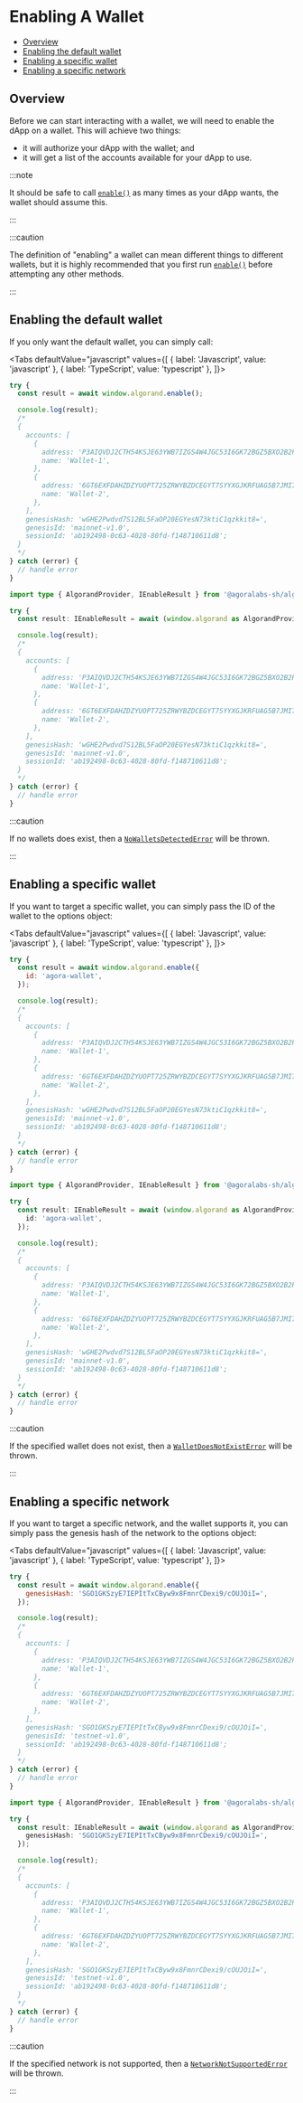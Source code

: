 
# Enabling A Wallet

* [Overview](#overview)
* [Enabling the default wallet](#enabling-the-default-wallet)
* [Enabling a specific wallet](#enabling-a-specfic-wallet)
* [Enabling a specific network](#enabling-a-specfic-network)

## Overview

Before we can start interacting with a wallet, we will need to enable the dApp on a wallet. This will achieve two things:

* it will authorize your dApp with the wallet; and
* it will get a list of the accounts available for your dApp to use.

:::note

It should be safe to call [`enable()`](../../api-reference/algorand-provider#enableoptions) as many times as your dApp wants, the wallet should assume this.

:::

:::caution

The definition of "enabling" a wallet can mean different things to different wallets, but it is highly recommended that you first run [`enable()`](../../api-reference/algorand-provider#enableoptions) before attempting any other methods.

:::

## Enabling the default wallet

If you only want the default wallet, you can simply call:

<Tabs
  defaultValue="javascript"
  values={[
    { label: 'Javascript', value: 'javascript' },
    { label: 'TypeScript', value: 'typescript' },
  ]}>
  <TabItem value="javascript">

```js
try {
  const result = await window.algorand.enable();

  console.log(result);
  /*
  {
    accounts: [
      {
        address: 'P3AIQVDJ2CTH54KSJE63YWB7IZGS4W4JGC53I6GK72BGZ5BXO2B2PS4M4U',
        name: 'Wallet-1',
      },
      {
        address: '6GT6EXFDAHZDZYUOPT725ZRWYBZDCEGYT7SYYXGJKRFUAG5B7JMI7DQRNQ',
        name: 'Wallet-2',
      },
    ],
    genesisHash: 'wGHE2Pwdvd7S12BL5FaOP20EGYesN73ktiC1qzkkit8=',
    genesisId: 'mainnet-v1.0',
    sessionId: 'ab192498-0c63-4028-80fd-f148710611d8';
  }
  */
} catch (error) {
  // handle error
}
```

  </TabItem>
  <TabItem value="typescript">

```typescript
import type { AlgorandProvider, IEnableResult } from '@agoralabs-sh/algorand-provider'

try {
  const result: IEnableResult = await (window.algorand as AlgorandProvider).enable();

  console.log(result);
  /*
  {
    accounts: [
      {
        address: 'P3AIQVDJ2CTH54KSJE63YWB7IZGS4W4JGC53I6GK72BGZ5BXO2B2PS4M4U',
        name: 'Wallet-1',
      },
      {
        address: '6GT6EXFDAHZDZYUOPT725ZRWYBZDCEGYT7SYYXGJKRFUAG5B7JMI7DQRNQ',
        name: 'Wallet-2',
      },
    ],
    genesisHash: 'wGHE2Pwdvd7S12BL5FaOP20EGYesN73ktiC1qzkkit8=',
    genesisId: 'mainnet-v1.0',
    sessionId: 'ab192498-0c63-4028-80fd-f148710611d8';
  }
  */
} catch (error) {
  // handle error
}
```

  </TabItem>
</Tabs>

:::caution

If no wallets does exist, then a [`NoWalletsDetectedError`](../../api-reference/errors#4001-nowalletsdetectederror) will be thrown.

:::

## Enabling a specific wallet

If you want to target a specific wallet, you can simply pass the ID of the wallet to the options object:

<Tabs
  defaultValue="javascript"
  values={[
    { label: 'Javascript', value: 'javascript' },
    { label: 'TypeScript', value: 'typescript' },
  ]}>
  <TabItem value="javascript">

```js
try {
  const result = await window.algorand.enable({
    id: 'agora-wallet',
  });

  console.log(result);
  /*
  {
    accounts: [
      {
        address: 'P3AIQVDJ2CTH54KSJE63YWB7IZGS4W4JGC53I6GK72BGZ5BXO2B2PS4M4U',
        name: 'Wallet-1',
      },
      {
        address: '6GT6EXFDAHZDZYUOPT725ZRWYBZDCEGYT7SYYXGJKRFUAG5B7JMI7DQRNQ',
        name: 'Wallet-2',
      },
    ],
    genesisHash: 'wGHE2Pwdvd7S12BL5FaOP20EGYesN73ktiC1qzkkit8=',
    genesisId: 'mainnet-v1.0',
    sessionId: 'ab192498-0c63-4028-80fd-f148710611d8';
  }
  */
} catch (error) {
  // handle error
}
```

  </TabItem>
  <TabItem value="typescript">

```typescript
import type { AlgorandProvider, IEnableResult } from '@agoralabs-sh/algorand-provider'

try {
  const result: IEnableResult = await (window.algorand as AlgorandProvider).enable({
    id: 'agora-wallet',
  });

  console.log(result);
  /*
  {
    accounts: [
      {
        address: 'P3AIQVDJ2CTH54KSJE63YWB7IZGS4W4JGC53I6GK72BGZ5BXO2B2PS4M4U',
        name: 'Wallet-1',
      },
      {
        address: '6GT6EXFDAHZDZYUOPT725ZRWYBZDCEGYT7SYYXGJKRFUAG5B7JMI7DQRNQ',
        name: 'Wallet-2',
      },
    ],
    genesisHash: 'wGHE2Pwdvd7S12BL5FaOP20EGYesN73ktiC1qzkkit8=',
    genesisId: 'mainnet-v1.0',
    sessionId: 'ab192498-0c63-4028-80fd-f148710611d8';
  }
  */
} catch (error) {
  // handle error
}
```

  </TabItem>
</Tabs>

:::caution

If the specified wallet does not exist, then a [`WalletDoesNotExistError`](../../api-reference/errors#4002-walletdoesnotexisterror) will be thrown.

:::

## Enabling a specific network

If you want to target a specific network, and the wallet supports it, you can simply pass the genesis hash of the network to the options object:

<Tabs
  defaultValue="javascript"
  values={[
    { label: 'Javascript', value: 'javascript' },
    { label: 'TypeScript', value: 'typescript' },
  ]}>
  <TabItem value="javascript">

```js
try {
  const result = await window.algorand.enable({
    genesisHash: 'SGO1GKSzyE7IEPItTxCByw9x8FmnrCDexi9/cOUJOiI=',
  });

  console.log(result);
  /*
  {
    accounts: [
      {
        address: 'P3AIQVDJ2CTH54KSJE63YWB7IZGS4W4JGC53I6GK72BGZ5BXO2B2PS4M4U',
        name: 'Wallet-1',
      },
      {
        address: '6GT6EXFDAHZDZYUOPT725ZRWYBZDCEGYT7SYYXGJKRFUAG5B7JMI7DQRNQ',
        name: 'Wallet-2',
      },
    ],
    genesisHash: 'SGO1GKSzyE7IEPItTxCByw9x8FmnrCDexi9/cOUJOiI=',
    genesisId: 'testnet-v1.0',
    sessionId: 'ab192498-0c63-4028-80fd-f148710611d8';
  }
  */
} catch (error) {
  // handle error
}
```

  </TabItem>
  <TabItem value="typescript">

```typescript
import type { AlgorandProvider, IEnableResult } from '@agoralabs-sh/algorand-provider'

try {
  const result: IEnableResult = await (window.algorand as AlgorandProvider).enable({
    genesisHash: 'SGO1GKSzyE7IEPItTxCByw9x8FmnrCDexi9/cOUJOiI=',
  });

  console.log(result);
  /*
  {
    accounts: [
      {
        address: 'P3AIQVDJ2CTH54KSJE63YWB7IZGS4W4JGC53I6GK72BGZ5BXO2B2PS4M4U',
        name: 'Wallet-1',
      },
      {
        address: '6GT6EXFDAHZDZYUOPT725ZRWYBZDCEGYT7SYYXGJKRFUAG5B7JMI7DQRNQ',
        name: 'Wallet-2',
      },
    ],
    genesisHash: 'SGO1GKSzyE7IEPItTxCByw9x8FmnrCDexi9/cOUJOiI=',
    genesisId: 'testnet-v1.0',
    sessionId: 'ab192498-0c63-4028-80fd-f148710611d8';
  }
  */
} catch (error) {
  // handle error
}
```

  </TabItem>
</Tabs>

:::caution

If the specified network is not supported, then a [`NetworkNotSupportedError`](../../api-reference/errors#4102-networknotsupportederror) will be thrown.

:::
